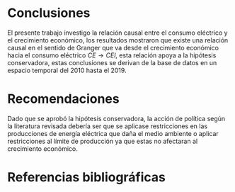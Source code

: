 # Conclusiones 

El presente trabajo investigo la relación causal entre el consumo eléctrico y el crecimiento económico, los resultados mostraron que existe una relación causal en el sentido de Granger que va desde el crecimiento económico hacia el consumo eléctrico $CE \rightarrow CEl$, esta relación apoya a la hipótesis conservadora, estas conclusiones se derivan de la base de datos en un espacio temporal del 2010 hasta el 2019. 



# Recomendaciones



Dado que se aprobó la hipótesis conservadora, la acción de política según la literatura revisada debería ser que se aplicase restricciones en las producciones de energía eléctrica que daña el medio ambiente o aplicar restricciones al límite de producción ya que estas no afectaran al crecimiento económico.



\newpage 

# Referencias bibliográficas
